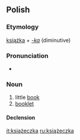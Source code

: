 ==Polish==

===Etymology===
[[książka]] + ''[[-ka#Polish|-ka]]'' (diminutive)

===Pronunciation===
* {{IPA|[kʲɕɔ̃w̃ˈʐɛt͡ʂka]|lang=pl}}

===Noun===
{{infl|pl|noun|g=f}}

# little [[book]]
# [[booklet]]

====Declension====
{{pl-decl-noun-ka|książecz}}

[[it:książeczka]]
[[ru:książeczka]]